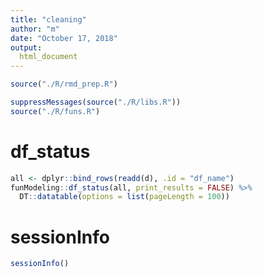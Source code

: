 ```yaml
---
title: "cleaning"
author: "m"
date: "October 17, 2018"
output: 
  html_document
---
```



```r
source("./R/rmd_prep.R")
```

```r
suppressMessages(source("./R/libs.R"))
source("./R/funs.R")
```

# df_status

```r
all <- dplyr::bind_rows(readd(d), .id = "df_name")
funModeling::df_status(all, print_results = FALSE) %>% 
  DT::datatable(options = list(pageLength = 100))
```

# sessionInfo

```r
sessionInfo()
```